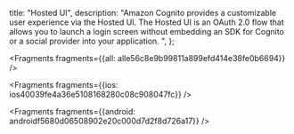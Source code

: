   title: "Hosted UI",
  description: "Amazon Cognito provides a customizable user experience via the Hosted UI. The Hosted UI is an OAuth 2.0 flow that allows you to launch a login screen without embedding an SDK for Cognito or a social provider into your application. ",
};






<Fragments fragments={{all: alle56c8e9b99811a899efd414e38fe0b6694}} />




<Fragments fragments={{ios: ios40039fe4a36e5108168280c08c908047fc}} />



<Fragments fragments={{android: androidf5680d06508902e20c000d7d2f8d726a17}} />